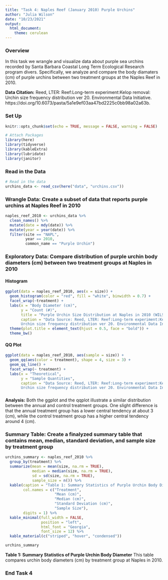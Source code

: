 ```yaml
---
title: "Task 4: Naples Reef (January 2010) Purple Urchins"
author: "Julia Wilson"
date: "10/23/2021"
output: 
  html_document: 
    theme: cerulean
---
```

### Overview
In this task we wrangle and visualize data about purple sea urchins recorded by Santa Barbara Coastal Long Term Ecological Research program divers. Specifically, we analyze and compare the body diamaters (cm) of purple urchins between two treatment groups at the Naples Reef in 2010. 

**Data Citation:** Reed, LTER: Reef:Long-term experiment:Kelop removal: Urchin size frequency distribution ver 20. Environmental Data Initiative. https://doi.org/10.6073/pasta/5a1e9ef03aa47bd2225c0bb98a02a63b. 


### Set Up
```r
knitr::opts_chunk$set(echo = TRUE, message = FALSE, warning = FALSE)

# Attach Packages
library(here)
library(tidyverse)
library(kableExtra)
library(lubridate)
library(janitor)
```

### Read in the Data
```r
# Read in the data 
urchins_data <- read_csv(here("data", "urchins.csv"))
```

### Wrangle Data: Create a subset of data that reports purple urchins at Naples Reef in 2010 
```r
naples_reef_2010 <- urchins_data %>% 
  clean_names() %>% 
  mutate(date = mdy(date)) %>% 
  mutate(year = year(date)) %>% 
  filter(site == "NAPL",
         year == 2010,
         common_name == "Purple Urchin")
```

### Exploratory Data: Compare distribution of purple urchin body diameters (cm) between two treatment groups at Naples in 2010 {.tabset .tabset-fade}

#### Histogram 
```r
ggplot(data = naples_reef_2010, aes(x = size)) +
  geom_histogram(color = "red", fill = "white", binwidth = 0.7) +
  facet_wrap(~treatment) + 
  labs(x = "Body Diameter (cm)",
       y = "Count (#)",
       title = "Purple Urchin Size Distribution at Naples in 2010 (WILSON)",
       caption = "Data Source: Reed, LTER: Reef:Long-term experiment:Kelop removal:
       Urchin size frequency distribution ver 20. Environmental Data Initiative") +
  theme(plot.title = element_text(hjust = 0.5, face = "bold")) +
  theme_bw()
```

#### QQ Plot
```r
ggplot(data = naples_reef_2010, aes(sample = size)) +
  geom_qq(aes(color = treatment), shape = 4, size = 3) +
  geom_qq_line() +
  facet_wrap(~ treatment) +
  labs(x = "Theoretical", 
       y = "Sample Quantities",
       caption = "Data Source: Reed, LTER: Reef:Long-term experiment:Kelop removal: 
       Urchin size frequency distribution ver 20. Environmental Data Initiative")
```

###

**Analysis:** Both the ggplot and the qqplot illustrate a similar distribution 
between the annual and control treatment groups. One slight difference is that the
annual treatment group has a lower central tendency at about 3 (cm), while the
control treatment group has a higher central tendency around 4 (cm).  

### Summary Table: Create a finalyzed summary table that contains mean, median, standard deviation, and sample size by treatment group
```r
urchins_summary <- naples_reef_2010 %>% 
  group_by(treatment) %>% 
  summarize(mean = mean(size, na.rm = TRUE),
            median = median(size, na.rm = TRUE),
            sd = sd(size, na.rm = TRUE),
            sample_size = n()) %>% 
  kable(caption = "Table 1: Summary Statistics of Purple Urchin Body Diameter (cm)",
        col.names = c("Treatment",
                      "Mean (cm)",
                      "Median (cm)",
                      "Standard Deviation (cm)",
                      "Sample Size"),
        digits = 1) %>% 
  kable_minimal(full_width = FALSE,
                position = "left",
                html_font = "Georgia",
                font_size = 12) %>% 
  kable_material(c("striped", "hover", "condensed"))

urchins_summary
```

**Table 1: Summary Statistics of Purple Urchin Body Diameter** This table compares
urchin body diameters (cm) by treatment group at Naples in 2010. 

### End Task 4

